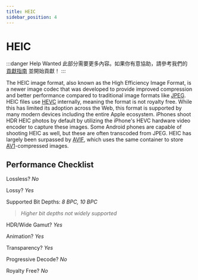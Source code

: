 ```yaml
---
title: HEIC
sidebar_position: 4
---
```


# HEIC

:::danger Help Wanted
此部分需要更多內容。如果你有意協助，請參考我們的 [貢獻指南](../contribution-guide.mdx) 並開始貢獻！
:::

The HEIC image format, also known as the High Efficiency Image Format, is a newer image codec that was developed to provide improved compression and better performance compared to traditional image formats like [JPEG](./JPEG.mdx). HEIC files use [HEVC](../video/HEVC.mdx) internally, meaning the format is not royalty free. While this has limited its adoption across the Web, this format is supported by many modern devices including the entire Apple ecosystem. iPhones shoot HDR HEIC photos by default by utilizing the iPhone's HEVC hardware video encoder to capture these images. Some Android phones are capable of shooting HEIC as well, but these are often transcoded from JPEG. HEIC has largely been surpassed by [AVIF](./AVIF.mdx), which uses the same container to store [AV1](../video/AV1.mdx)-compressed images.

## Performance Checklist

Lossless? *No*

Lossy? *Yes*

Supported Bit Depths:
*8 BPC, 10 BPC*
> *Higher bit depths not widely supported*

HDR/Wide Gamut? *Yes*

Animation? *Yes*

Transparency? *Yes*

Progressive Decode? *No*

Royalty Free? *No*